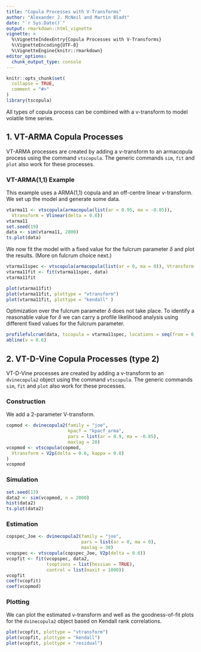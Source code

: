 ```yaml
---
title: "Copula Processes with V-Transforms"
author: "Alexander J. McNeil and Martin Bladt"
date: "`r Sys.Date()`"
output: rmarkdown::html_vignette
vignette: >
  %\VignetteIndexEntry{Copula Processes with V-Transforms}
  %\VignetteEncoding{UTF-8}
  %\VignetteEngine{knitr::rmarkdown}
editor_options: 
  chunk_output_type: console
---
```


```r
knitr::opts_chunk$set(
  collapse = TRUE,
  comment = "#>"
)
library(tscopula)
```

All types of copula process can be combined with a v-transform to model volatile time series. 

## 1. VT-ARMA Copula Processes

VT-ARMA processes are created by adding a v-transform to an armacopula process using the command `vtscopula`. The generic commands `sim`, `fit` and `plot` also work for these processes.

### VT-ARMA(1,1) Example

This example uses a ARMA(1,1) copula and an off-centre linear v-transform. We set up the model and generate some data.

```r
vtarma11 <- vtscopula(armacopula(list(ar = 0.95, ma = -0.85)),
  Vtransform = Vlinear(delta = 0.6))
vtarma11
set.seed(19)
data <- sim(vtarma11, 2000)
ts.plot(data)
```

We now fit the model with a fixed value for the fulcrum parameter $\delta$ and plot the results. (More on fulcrum choice next.)

```r
vtarma11spec <- vtscopula(armacopula(list(ar = 0, ma = 0)), Vtransform = Vlinear(delta = 0.6))
vtarma11fit <- fit(vtarma11spec, data)
vtarma11fit

plot(vtarma11fit)
plot(vtarma11fit, plottype = "vtransform")
plot(vtarma11fit, plottype = "kendall" )
```

Optimization over the fulcrum parameter $\delta$ does not take place. To identify a reasonable value for $\delta$ we can carry a profile likelihood analysis using different fixed values for the fulcrum parameter. 

```r
profilefulcrum(data, tscopula = vtarma11spec, locations = seq(from = 0, to = 1, length = 11))
abline(v = 0.6)
```

## 2. VT-D-Vine Copula Processes (type 2)

VT-D-Vine processes are created by adding a v-transform to an `dvinecopula2` object using the command `vtscopula`. The generic commands `sim`, `fit` and `plot` also work for these processes.

### Construction

We add a 2-parameter V-transform.

```r
copmod <- dvinecopula2(family = "joe",
                       kpacf = "kpacf_arma",
                       pars = list(ar = 0.9, ma = -0.85),
                       maxlag = 20)
vcopmod <- vtscopula(copmod,
  Vtransform = V2p(delta = 0.6, kappa = 0.8)
)
vcopmod
```

### Simulation

```r
set.seed(13)
data2 <- sim(vcopmod, n = 2000)
hist(data2)
ts.plot(data2)
```

### Estimation

```r
copspec_Joe <- dvinecopula2(family = "joe",
                            pars = list(ar = 0, ma = 0),
                            maxlag = 30)
vcopspec <- vtscopula(copspec_Joe, V2p(delta = 0.6))
vcopfit <- fit(vcopspec, data2, 
               tsoptions = list(hessian = TRUE),
               control = list(maxit = 1000))
vcopfit
coef(vcopfit)
coef(vcopmod)
```

### Plotting

We can plot the estimated v-transform and well as the goodness-of-fit plots for the `dvinecopula2` object based on Kendall rank correlations.

```r
plot(vcopfit, plottype = "vtransform")
plot(vcopfit, plottype = "kendall")
plot(vcopfit, plottype = "residual")
```

